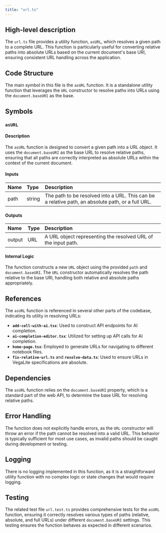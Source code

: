 ```yaml
---
title: "url.ts"
---
```


## High-level description

The `url.ts` file provides a utility function, `asURL`, which resolves a given path to a complete URL. This function is particularly useful for converting relative paths into absolute URLs based on the current document's base URI, ensuring consistent URL handling across the application.

## Code Structure

The main symbol in this file is the `asURL` function. It is a standalone utility function that leverages the `URL` constructor to resolve paths into URLs using the `document.baseURI` as the base.

## Symbols

### `asURL`
#### Description
The `asURL` function is designed to convert a given path into a URL object. It uses the `document.baseURI` as the base URL to resolve relative paths, ensuring that all paths are correctly interpreted as absolute URLs within the context of the current document.

#### Inputs
| Name | Type | Description |
|:-----|:-----|:------------|
| path | string | The path to be resolved into a URL. This can be a relative path, an absolute path, or a full URL. |

#### Outputs
| Name | Type | Description |
|:-----|:-----|:------------|
| output | URL | A URL object representing the resolved URL of the input path. |

#### Internal Logic
The function constructs a new `URL` object using the provided `path` and `document.baseURI`. The `URL` constructor automatically resolves the path relative to the base URI, handling both relative and absolute paths appropriately.

## References

The `asURL` function is referenced in several other parts of the codebase, indicating its utility in resolving URLs:
- **`add-cell-with-ai.tsx`**: Used to construct API endpoints for AI completion.
- **`ai-completion-editor.tsx`**: Utilized for setting up API calls for AI completion.
- **`home-page.tsx`**: Employed to generate URLs for navigating to different notebook files.
- **`fix-relative-url.ts`** and **`resolve-data.ts`**: Used to ensure URLs in VegaLite specifications are absolute.

## Dependencies

The `asURL` function relies on the `document.baseURI` property, which is a standard part of the web API, to determine the base URL for resolving relative paths.

## Error Handling

The function does not explicitly handle errors, as the `URL` constructor will throw an error if the path cannot be resolved into a valid URL. This behavior is typically sufficient for most use cases, as invalid paths should be caught during development or testing.

## Logging

There is no logging implemented in this function, as it is a straightforward utility function with no complex logic or state changes that would require logging.

## Testing

The related test file `url.test.ts` provides comprehensive tests for the `asURL` function, ensuring it correctly resolves various types of paths (relative, absolute, and full URLs) under different `document.baseURI` settings. This testing ensures the function behaves as expected in different scenarios.